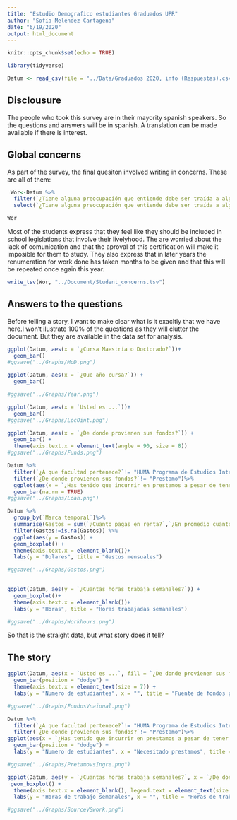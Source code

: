 ```yaml
---
title: "Estudio Demografico estudiantes Graduados UPR"
author: "Sofía Meléndez Cartagena"
date: "6/19/2020"
output: html_document
---
```


```r
knitr::opts_chunk$set(echo = TRUE)
```

```r
library(tidyverse)
```

```r
Datum <- read_csv(file = "../Data/Graduados 2020, info (Respuestas).csv")
```

## Disclousure

The people who took this survey are in their mayority spanish speakers. So the questions and answers will be in spanish. A translation can be made available if there is interest.

## Global concerns

As part of the survey, the final quesiton involved writing in concerns. These are all of them:

```r
 Wor<-Datum %>%
  filter(`¿Tiene alguna preocupación que entiende debe ser traída a alguna reunion con la administacion?`!= is.na(`¿Tiene alguna preocupación que entiende debe ser traída a alguna reunion con la administacion?`)) %>%
  select(`¿Tiene alguna preocupación que entiende debe ser traída a alguna reunion con la administacion?`)

Wor
```

Most of the students express that they feel like they should be included in school legislations that involve their livelyhood. The are worried about the lack of comunication and that the aproval of this certification will make it imposible for them to study. They also express that in later years the renumeration for work done has taken months to be given and that this will be repeated once again this year.

```r
write_tsv(Wor, "../Document/Student_concerns.tsv")
```

## Answers to the questions

Before telling a story, I want to make clear what is it exacltly that we have here.I won't ilustrate 100% of the questions as they will clutter the document. But they are available in the data set for analysis. 

```r
ggplot(Datum, aes(x = `¿Cursa Maestría o Doctorado?`))+
  geom_bar()
#ggsave("../Graphs/MoD.png")
```

```r
ggplot(Datum, aes(x = `¿Que año cursa?`)) +
  geom_bar()

#ggsave("../Graphs/Year.png")
```

```r
ggplot(Datum, aes(x = `Usted es ...`))+
  geom_bar()
#ggsave("../Graphs/LocOint.png")
```

```r
ggplot(Datum, aes(x = `¿De donde provienen sus fondos?`)) +
  geom_bar() +
  theme(axis.text.x = element_text(angle = 90, size = 8))
#ggsave("../Graphs/Funds.png")
```

```r
Datum %>%
  filter(`¿A que facultad pertenece?`!= "HUMA Programa de Estudios Interdisciplinarios, M.A. en Gestión y Administración Cultural")%>%
  filter(`¿De donde provienen sus fondos?`!= "Prestamo")%>%
  ggplot(aes(x = `¿Has tenido que incurrir en prestamos a pesar de tener un estipendio?`)) +
  geom_bar(na.rm = TRUE)
#ggsave("../Graphs/Loan.png")
```

```r
Datum %>%
  group_by(`Marca temporal`)%>%
  summarise(Gastos = sum(`¿Cuanto pagas en renta?`,`¿En promedio cuanto pagas en comida quincenalmente?`,`¿Cuanto paga en otros gastos recurentes?`)) %>%
  filter(Gastos!=is.na(Gastos)) %>%
  ggplot(aes(y = Gastos)) +
  geom_boxplot() +
  theme(axis.text.x = element_blank())+
  labs(y = "Dolares", title = "Gastos mensuales")

#ggsave("../Graphs/Gastos.png")
  
```

```r
ggplot(Datum, aes(y = `¿Cuantas horas trabaja semanales?`)) +
  geom_boxplot()+
  theme(axis.text.x = element_blank())+
  labs(y = "Horas", title = "Horas trabajadas semanales")

#ggsave("../Graphs/Workhours.png")
```



So that is the straight data, but what story does it tell?

## The story

```r
ggplot(Datum, aes(x = `Usted es ...`, fill = `¿De donde provienen sus fondos?`)) +
  geom_bar(position = "dodge") +
  theme(axis.text.x = element_text(size = 7)) +
  labs(y = "Numero de estudiantes", x = "", title = "Fuente de fondos por ciudadania")

#ggsave("../Graphs/FondosVnaional.png")

```

```r
Datum %>%
  filter(`¿A que facultad pertenece?`!= "HUMA Programa de Estudios Interdisciplinarios, M.A. en Gestión y Administración Cultural")%>%
  filter(`¿De donde provienen sus fondos?`!= "Prestamo")%>%
ggplot(aes(x = `¿Has tenido que incurrir en prestamos a pesar de tener un estipendio?`, fill = `¿De donde provienen sus fondos?`)) +
  geom_bar(position = "dodge") +
  labs(y = "Numero de estudiantes", x = "Necesitado prestamos", title = "Insidencia de Prestamo vs Fuente de ingresso")

#ggsave("../Graphs/PretamovsIngre.png")
```

```r
ggplot(Datum, aes(y = `¿Cuantas horas trabaja semanales?`, x = `¿De donde provienen sus fondos?`, fill = `¿De donde provienen sus fondos?`)) +
 geom_boxplot() +
  theme(axis.text.x = element_blank(), legend.text = element_text(size = 7))+
  labs(y = "Horas de trabajo semanales", x = "", title = "Horas de trabajo por fuente de fondos")

#ggsave("../Graphs/SourceVSwork.png")

```









